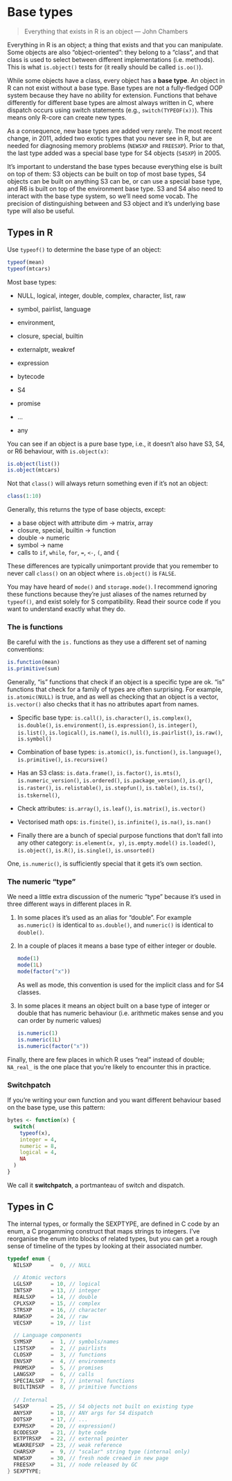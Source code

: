 # Base types {#base-types}

> Everything that exists in R is an object
> --- John Chambers

Everything in R is an object; a thing that exists and that you can manipulate. Some objects are also "object-oriented": they belong to a "class", and that class is used to select between different implementations (i.e. methods). This is what `is.object()` tests for (it really should be called `is.oo()`).

While some objects have a class, every object has a __base type__. An object in R can not exist without a base type. Base types are not a fully-fledged OOP system because they have no ability for extension. Functions that behave differently for different base types are almost always written in C, where dispatch occurs using switch statements (e.g., `switch(TYPEOF(x))`). This means only R-core can create new types.

As a consequence, new base types are added very rarely. The most recent change, in 2011, added two exotic types that you never see in R, but are needed for diagnosing memory problems (`NEWSXP` and `FREESXP`). Prior to that, the last type added was a special base type for S4 objects (`S4SXP`) in 2005. \indexc{SEXP} \index{base types} \index{objects!base types}

It's important to understand the base types because everything else is built on top of them: S3 objects can be built on top of most base types, S4 objects can be built on anything S3 can be, or can use a special base type, and R6 is built on top of the environment base type. S3 and S4 also need to interact with the base type system, so we'll need some vocab. The precision of distinguishing between and S3 object and it's underlying base type will also be useful.

## Types in R

Use `typeof()` to determine the base type of an object:  \indexf{typeof}

```r
typeof(mean)
typeof(mtcars)
```

Most base types:

* NULL, logical, integer, double, complex, character, list, raw
* symbol, pairlist, language
* environment, 
* closure, special, builtin
* externalptr, weakref

* expression
* bytecode
* S4

* promise
* ...
* any

You can see if an object is a pure base type, i.e., it doesn't also have S3, S4, or R6 behaviour, with `is.object(x)`:

```r
is.object(list())
is.object(mtcars)
```

Not that `class()` will always return something even if it's not an object:

```r
class(1:10)
```

Generally, this returns the type of base objects, except:

* a base object with attribute dim -> matrix, array
* closure, special, builtin -> function
* double -> numeric
* symbol -> name
* calls to `if`, `while`, `for`, `=`, `<-`, `(`, and `{` 

These differences are typically unimportant provide that you remember to never call `class()` on an object where `is.object()` is `FALSE`.


You may have heard of `mode()` and `storage.mode()`. I recommend ignoring these functions because they're just aliases of the names returned by `typeof()`, and exist solely for S compatibility. Read their source code if you want to understand exactly what they do. \indexc{mode()}

### The is functions

Be careful with the `is.` functions as they use a different set of naming conventions:

```r
is.function(mean)
is.primitive(sum)
```

Generally, "is" functions that check if an object is a specific type are ok. "is" functions that check for a family of types are often surprising. For example, `is.atomic(NULL)` is true, and as well as checking that an object is a vector, `is.vector()` also checks that it has no attributes apart from names.

* Specific base type: `is.call()`, `is.character()`, `is.complex()`, 
  `is.double()`, `is.environment()`, `is.expression()`, `is.integer()`,
  `is.list()`, `is.logical()`, `is.name()`, `is.null()`, `is.pairlist()`,
  `is.raw()`, `is.symbol()`

* Combination of base types: `is.atomic()`, `is.function()`,
  `is.language()`, `is.primitive()`, `is.recursive()`

* Has an S3 class: `is.data.frame()`, `is.factor()`, `is.mts()`, 
  `is.numeric_version()`, `is.ordered()`, `is.package_version()`, `is.qr()`, 
  `is.raster()`, `is.relistable()`, `is.stepfun()`, `is.table()`, `is.ts()`,
  `is.tskernel()`, 

* Check attributes: `is.array()`, `is.leaf()`, `is.matrix()`, `is.vector()`

* Vectorised math ops: `is.finite()`, `is.infinite()`, `is.na()`, `is.nan()`

* Finally there are a bunch of special purpose functions that don't 
  fall into any other category: `is.element(x, y)`, `is.empty.model()`
  `is.loaded()`, `is.object()`, `is.R()`, `is.single()`, `is.unsorted()`

One, `is.numeric()`, is sufficiently special that it gets it's own section.

### The numeric "type"

We need a little extra discussion of the numeric "type" because it's used in three different ways in different places in R.

1.  In some places it's used as an alias for "double".  For example
    `as.numeric()` is identical to `as.double()`, and `numeric()` is
    identical to `double()`.
    
1.  In a couple of places it means a base type of either integer or double. 

    ```r
    mode(1)
    mode(1L)
    mode(factor("x"))
    ```
    
    As well as mode, this convention is used for the implicit class and 
    for S4 classes.

1.  In some places it means an object built on a base type of integer or 
    double that has numeric behaviour (i.e. arithmetic makes sense and you
    can order by numeric values)
    
    ```r
    is.numeric(1)
    is.numeric(1L)
    is.numeric(factor("x"))
    ```

Finally, there are few places in which R uses "real" instead of double; `NA_real_` is the one place that you're likely to encounter this in practice.

### Switchpatch

If you're writing your own function and you want different behaviour based on the base type, use this pattern:

```r
bytes <- function(x) {
  switch(
    typeof(x),
    integer = 4,
    numeric = 8,
    logical = 4,
    NA
  )
}
```

We call it __switchpatch__, a portmanteau of switch and dispatch.

## Types in C

The internal types, or formally the SEXPTYPE, are defined in C code by an enum, a C progamming construct that maps strings to integers. I've reorganise the enum into blocks of related types, but you can get a rough sense of timeline of the types by looking at their associated number.

```c
typedef enum {
  NILSXP      =  0, // NULL

  // Atomic vectors
  LGLSXP      = 10, // logical
  INTSXP      = 13, // integer
  REALSXP     = 14, // double
  CPLXSXP     = 15, // complex
  STRSXP      = 16, // character
  RAWSXP      = 24, // raw
  VECSXP      = 19, // list

  // Language components
  SYMSXP      =  1, // symbols/names
  LISTSXP     =  2, // pairlists
  CLOSXP      =  3, // functions
  ENVSXP      =  4, // environments
  PROMSXP     =  5, // promises
  LANGSXP     =  6, // calls
  SPECIALSXP  =  7, // internal functions
  BUILTINSXP  =  8, // primitive functions
  
  // Internal
  S4SXP       = 25, // S4 objects not built on existing type
  ANYSXP      = 18, // ANY args for S4 dispatch
  DOTSXP      = 17, // ...
  EXPRSXP     = 20, // expression()
  BCODESXP    = 21, // byte code
  EXTPTRSXP   = 22, // external pointer
  WEAKREFSXP  = 23, // weak reference
  CHARSXP     =  9, // "scalar" string type (internal only)
  NEWSXP      = 30, // fresh node creaed in new page
  FREESXP     = 31, // node released by GC
} SEXPTYPE;
```
